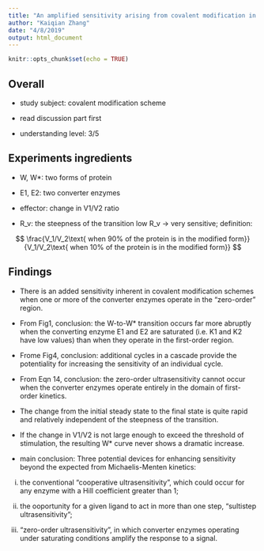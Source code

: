 ```yaml
---
title: "An amplified sensitivity arising from covalent modification in biological systems"
author: "Kaiqian Zhang"
date: "4/8/2019"
output: html_document
---
```


```r
knitr::opts_chunk$set(echo = TRUE)
```

## Overall

- study subject: covalent modification scheme

- read discussion part first

- understanding level: 3/5

## Experiments ingredients

- W, W*: two forms of protein

- E1, E2: two converter enzymes

- effector: change in V1/V2 ratio

- R_v: the steepness of the transition low R_v -> very sensitive; definition:

$$
\frac{V_1/V_2\text{ when 90% of the protein is in the modified form}}{V_1/V_2\text{ when 10% of the protein is in the modified form}}
$$

## Findings

- There is an added sensitivity inherent in covalent modification schemes when one or more of the converter enzymes operate in the "zero-order" region.

- From Fig1, conclusion: the W-to-W* transition occurs far more abruptly when the converting enzyme E1 and E2 are saturated (i.e. K1 and K2 have low values) than when they operate in the first-order region.

- Frome Fig4, conclusion: additional cycles in a cascade provide the potentiality for increasing the sensitivity of an individual cycle. 

- From Eqn 14, conclusion: the zero-order ultrasensitivity cannot occur when the converter enzymes operate entirely in the domain of first-order kinetics. 

- The change from the initial steady state to the final state is quite rapid and relatively independent of the steepness of the transition.

- If the change in V1/V2 is not large enough to exceed the threshold of stimulation, the resulting W* curve never shows a dramatic increase.

- main conclusion: Three potential devices for enhancing sensitivity beyond the expected from Michaelis-Menten kinetics: 

(i) the conventional "cooperative ultrasensitivity", which could occur for any enzyme with a Hill coefficient greater than 1;

(ii) the ooportunity for a given ligand to act in more than one step, "sultistep ultrasensitivity";

(iii) "zero-order ultrasensitivity", in which converter enzymes operating under saturating conditions amplify the response to a signal.















